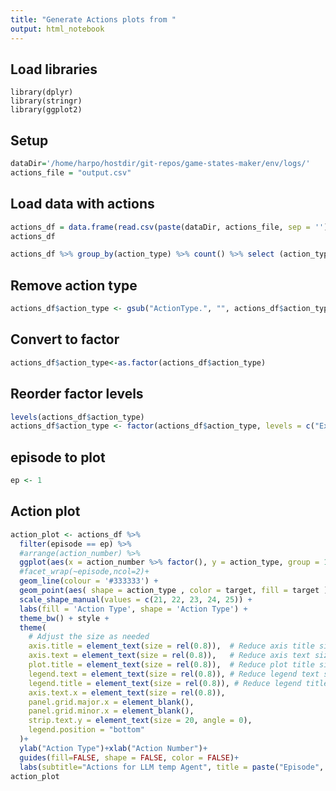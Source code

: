 ```yaml
---
title: "Generate Actions plots from "
output: html_notebook
---
```


## Load libraries
```{rinclude=F}
library(dplyr)
library(stringr)
library(ggplot2)
```

## Setup
```r
dataDir='/home/harpo/hostdir/git-repos/game-states-maker/env/logs/'
actions_file = "output.csv"
```

## Load data with actions
```r
actions_df = data.frame(read.csv(paste(dataDir, actions_file, sep = ''),header=T))
actions_df
```

```r
actions_df %>% group_by(action_type) %>% count() %>% select (action_type)
```

## Remove action type
```r
actions_df$action_type <- gsub("ActionType.", "", actions_df$action_type)
```

## Convert to factor 
```r
actions_df$action_type<-as.factor(actions_df$action_type)
```

## Reorder factor levels
```r
levels(actions_df$action_type)
actions_df$action_type <- factor(actions_df$action_type, levels = c("ExfiltrateData",  "FindData", "ExploitService", "FindServices", "ScanNetwork"))
```

## episode to plot
```r
ep <- 1
```

## Action plot
```r
action_plot <- actions_df %>% 
  filter(episode == ep) %>%
  #arrange(action_number) %>%
  ggplot(aes(x = action_number %>% factor(), y = action_type, group = 1)) +  # Set group to a single value for all rows
  #facet_wrap(~episode,ncol=2)+
  geom_line(colour = '#333333') +
  geom_point(aes( shape = action_type , color = target, fill = target ), size = 3) +
  scale_shape_manual(values = c(21, 22, 23, 24, 25)) +
  labs(fill = 'Action Type', shape = 'Action Type') +
  theme_bw() + style +
  theme(
    # Adjust the size as needed
    axis.title = element_text(size = rel(0.8)),  # Reduce axis title size
    axis.text = element_text(size = rel(0.8)),   # Reduce axis text size
    plot.title = element_text(size = rel(0.8)),  # Reduce plot title size
    legend.text = element_text(size = rel(0.8)), # Reduce legend text size
    legend.title = element_text(size = rel(0.8)), # Reduce legend title size
    axis.text.x = element_text(size = rel(0.8)),
    panel.grid.major.x = element_blank(),
    panel.grid.minor.x = element_blank(),
    strip.text.y = element_text(size = 20, angle = 0),
    legend.position = "bottom"
  )+
  ylab("Action Type")+xlab("Action Number")+
  guides(fill=FALSE, shape = FALSE, color = FALSE)+
  labs(subtitle="Actions for LLM temp Agent", title = paste("Episode", ep,"\nBig Scenario. No defender."))
action_plot  
```

